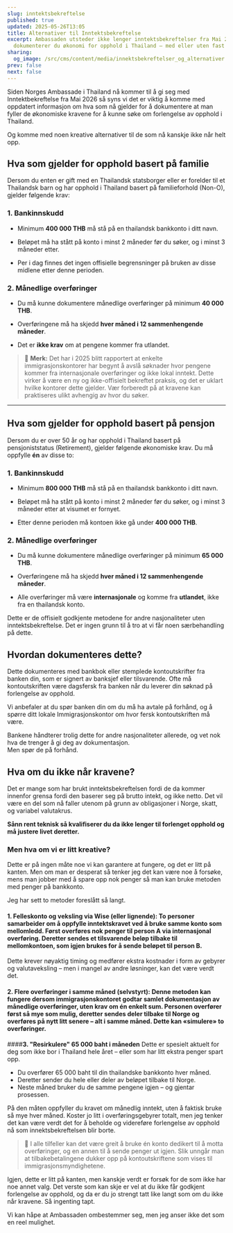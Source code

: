 ```yaml
---
slug: inntektsbekreftelse
published: true
updated: 2025-05-26T13:05
title: Alternativer til Inntektsbekreftelse
excerpt: Ambassaden utsteder ikke lenger inntektsbekreftelser fra Mai 2026. Slik
  dokumenterer du økonomi for opphold i Thailand – med eller uten fast inntekt.
sharing:
  og_image: /src/cms/content/media/innektsbekreftelser_og_alternativer.jpg
prev: false
next: false
---
```

Siden Norges Ambassade i Thailand nå kommer til å gi seg med Inntektbekreftelse fra Mai 2026 så syns vi det er viktig å komme med oppdatert informasjon om hva som nå gjelder for å dokumentere at man fyller de økonomiske kravene for å kunne søke om forlengelse av opphold i Thailand.

Og komme med noen kreative alternativer til de som nå kanskje ikke når helt opp.

## Hva som gjelder for opphold basert på familie

Dersom du enten er gift med en Thailandsk statsborger eller er forelder til et Thailandsk barn og har opphold i Thailand basert på familieforhold (Non-O), gjelder følgende krav:

### 1\. Bankinnskudd

*   Minimum **400 000 THB** må stå på en thailandsk bankkonto i ditt navn.
    
*   Beløpet må ha stått på konto i minst 2 måneder før du søker, og i minst 3 måneder etter.
    
*   Per i dag finnes det ingen offisielle begrensninger på bruken av disse midlene etter denne perioden.
    

### 2\. Månedlige overføringer

*   Du må kunne dokumentere månedlige overføringer på minimum **40 000 THB**.
    
*   Overføringene må ha skjedd **hver måned i 12 sammenhengende måneder**.
    
*   Det er **ikke krav** om at pengene kommer fra utlandet.
    

> 💬 **Merk:** Det har i 2025 blitt rapportert at enkelte immigrasjonskontorer har begynt å avslå søknader hvor pengene kommer fra internasjonale overføringer og ikke lokal inntekt. Dette virker å være en ny og ikke-offisielt bekreftet praksis, og det er uklart hvilke kontorer dette gjelder. Vær forberedt på at kravene kan praktiseres ulikt avhengig av hvor du søker.

* * *

## Hva som gjelder for opphold basert på pensjon

Dersom du er over 50 år og har opphold i Thailand basert på pensjoniststatus (Retirement), gjelder følgende økonomiske krav. Du må oppfylle **én** av disse to:

### 1\. Bankinnskudd

*   Minimum **800 000 THB** må stå på en thailandsk bankkonto i ditt navn.
    
*   Beløpet må ha stått på konto i minst 2 måneder før du søker, og i minst 3 måneder etter at visumet er fornyet.
    
*   Etter denne perioden må kontoen ikke gå under **400 000 THB**.
    

### 2\. Månedlige overføringer

*   Du må kunne dokumentere månedlige overføringer på minimum **65 000 THB**.
    
*   Overføringene må ha skjedd **hver måned i 12 sammenhengende måneder**.
    
*   Alle overføringer må være **internasjonale** og komme fra **utlandet**, ikke fra en thailandsk konto.
    

Dette er de offisielt godkjente metodene for andre nasjonaliteter uten inntektsbekreftelse. Det er ingen grunn til å tro at vi får noen særbehandling på dette.

## Hvordan dokumenteres dette?

Dette dokumenteres med bankbok eller stemplede kontoutskrifter fra banken din, som er signert av banksjef eller tilsvarende. Ofte må kontoutskriften være dagsfersk fra banken når du leverer din søknad på forlengelse av opphold.

Vi anbefaler at du spør banken din om du må ha avtale på forhånd, og å spørre ditt lokale Immigrasjonskontor om hvor fersk kontoutskriften må være.  
  
Bankene håndterer trolig dette for andre nasjonaliteter allerede, og vet nok hva de trenger å gi deg av dokumentasjon.  
Men spør de på forhånd.

## Hva om du ikke når kravene?

Det er mange som har brukt inntektsbekreftelsen fordi de da kommer innenfor grensa fordi den baserer seg på brutto intekt, og ikke netto. Det vil være en del som nå faller utenom på grunn av obligasjoner i Norge, skatt, og variabel valutakrus.

**Sånn rent teknisk så kvalifiserer du da ikke lenger til forlenget opphold og må justere livet deretter.**

### Men hva om vi er litt kreative?

Dette er på ingen måte noe vi kan garantere at fungere, og det er litt på kanten. Men om man er desperat så tenker jeg det kan være noe å forsøke, mens man jobber med å spare opp nok penger så man kan bruke metoden med penger på bankkonto.

Jeg har sett to metoder foreslått så langt.

#### **1. Felleskonto og veksling via Wise (eller lignende):** To personer samarbeider om å oppfylle inntektskravet ved å bruke samme konto som mellomledd. Først overføres nok penger til person A via internasjonal overføring. Deretter sendes et tilsvarende beløp tilbake til mellomkontoen, som igjen brukes for å sende beløpet til person B.

Dette krever nøyaktig timing og medfører ekstra kostnader i form av gebyrer og valutaveksling – men i mangel av andre løsninger, kan det være verdt det.

#### **2. Flere overføringer i samme måned (selvstyrt):** Denne metoden kan fungere dersom immigrasjonskontoret godtar **samlet** dokumentasjon av månedlige overføringer, uten krav om én enkelt sum. Personen overfører først så mye som mulig, deretter sendes deler tilbake til Norge og overføres på nytt litt senere – alt i samme måned. Dette kan «simulere» to overføringer.

####**3. "Resirkulere" 65 000 baht i måneden**
Dette er spesielt aktuelt for deg som ikke bor i Thailand hele året – eller som har litt ekstra penger spart opp.
- Du overfører 65 000 baht til din thailandske bankkonto hver måned.  
- Deretter sender du hele eller deler av beløpet tilbake til Norge.  
- Neste måned bruker du de samme pengene igjen – og gjentar prosessen.

På den måten oppfyller du kravet om månedlig inntekt, uten å faktisk bruke så mye hver måned.
Koster jo litt i overføringsgebyrer totalt, men jeg tenker det kan være verdt det for å beholde og videreføre forlengelse av opphold nå som innektsbekreftelsen blir borte.


> 🔁 I alle tilfeller kan det være greit å bruke én konto dedikert til å motta overføringer, og en annen til å sende penger ut igjen. Slik unngår man at tilbakebetalingene dukker opp på kontoutskriftene som vises til immigrasjonsmyndighetene.

Igjen, dette er litt på kanten, men kanskje verdt er forsøk for de som ikke har noe annet valg. Det verste som kan skje er vel at du ikke får godkjent forlengelse av opphold, og da er du jo strengt tatt like langt som om du ikke når kravene. Så ingenting tapt.

Vi kan håpe at Ambassaden ombestemmer seg, men jeg anser ikke det som en reel mulighet.
